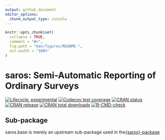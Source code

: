 ```yaml
---
output: github_document
editor_options: 
  chunk_output_type: console
---
```


<!-- README.md is generated from README.Rmd. Please edit that file -->

```r
knitr::opts_chunk$set(
  collapse = TRUE,
  comment = "#>",
  fig.path = "man/figures/README-",
  out.width = "100%"
)
```

# saros: Semi-Automatic Reporting of Ordinary Surveys

<!-- badges: start -->

[![Lifecycle: experimental](https://img.shields.io/badge/lifecycle-experimental-orange.svg)](https://lifecycle.r-lib.org/articles/stages.html#experimental)
[![Codecov test coverage](https://codecov.io/gh/NIFU-NO/saros.base/branch/main/graph/badge.svg)](https://app.codecov.io/gh/NIFU-NO/saros.base?branch=main)
[![CRAN status](https://www.r-pkg.org/badges/version/saros.base)](https://CRAN.R-project.org/package=saros.base)
[![CRAN release](https://www.r-pkg.org/badges/version-ago/saros.base)](https://CRAN.R-project.org/package=saros.base)
[![CRAN total downloads](https://cranlogs.r-pkg.org/badges/grand-total/saros.base)](https://CRAN.R-project.org/package=saros.base)
[![R-CMD-check](https://github.com/NIFU-NO/saros.base/actions/workflows/R-CMD-check.yaml/badge.svg)](https://github.com/NIFU-NO/saros.base/actions/workflows/R-CMD-check.yaml)
<!-- badges: end -->

## Sub-package
saros.base is merely an upstream sub-package used in the[{saros}-package](https://github.com/NIFU-NO/saros/)
